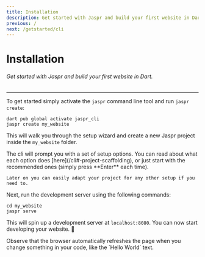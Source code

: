 ```yaml
---
title: Installation
description: Get started with Jaspr and build your first website in Dart.
previous: /
next: /getstarted/cli
---
```


# Installation
###### Get started with Jaspr and build your first website in Dart.

---

To get started simply activate the `jaspr` command line tool and run `jaspr create`:

```shell
dart pub global activate jaspr_cli
jaspr create my_website
```

This will walk you through the setup wizard and create a new Jaspr project inside the `my_website` folder.

<Info>
    The cli will prompt you with a set of setup options. You can read about what each option does [here](/cli#-project-scaffolding),
    or just start with the recommended ones (simply press **Enter** each time).

    Later on you can easily adapt your project for any other setup if you need to.
</Info>

Next, run the development server using the following commands:

```shell
cd my_website
jaspr serve
```

This will spin up a development server at `localhost:8080`.
You can now start developing your website. 🎉

<Success>
    Observe that the browser automatically refreshes the page when you change something in your
    code, like the `Hello World` text.
</Success>
